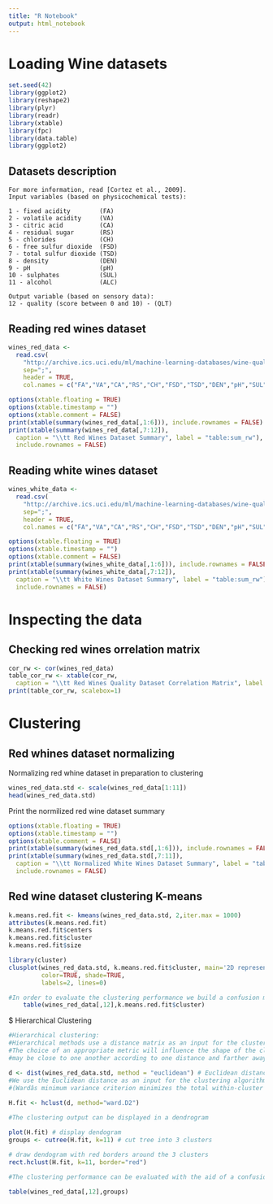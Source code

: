 ```yaml
---
title: "R Notebook"
output: html_notebook
---
```


# Loading Wine datasets

```r
set.seed(42)
library(ggplot2)
library(reshape2)
library(plyr)
library(readr)
library(xtable)
library(fpc)
library(data.table)
library(ggplot2)
```

## Datasets description

```
For more information, read [Cortez et al., 2009]. 
Input variables (based on physicochemical tests): 

1 - fixed acidity        (FA)
2 - volatile acidity     (VA)
3 - citric acid          (CA)
4 - residual sugar       (RS)
5 - chlorides            (CH)
6 - free sulfur dioxide  (FSD)
7 - total sulfur dioxide (TSD)
8 - density              (DEN)
9 - pH                   (pH)
10 - sulphates           (SUL)
11 - alcohol             (ALC) 

Output variable (based on sensory data): 
12 - quality (score between 0 and 10) - (QLT)
```

## Reading red wines dataset

```r
wines_red_data <- 
  read.csv(
    "http://archive.ics.uci.edu/ml/machine-learning-databases/wine-quality/winequality-red.csv",
    sep=";", 
    header = TRUE, 
    col.names = c("FA","VA","CA","RS","CH","FSD","TSD","DEN","pH","SUL","ALC","QLT"))
```
```r
options(xtable.floating = TRUE)
options(xtable.timestamp = "")
options(xtable.comment = FALSE)
print(xtable(summary(wines_red_data[,1:6])), include.rownames = FALSE)
print(xtable(summary(wines_red_data[,7:12]), 
  caption = "\\tt Red Wines Dataset Summary", label = "table:sum_rw"),
  include.rownames = FALSE)
```

## Reading white wines dataset

```r
wines_white_data <- 
  read.csv(
    "http://archive.ics.uci.edu/ml/machine-learning-databases/wine-quality/winequality-white.csv",
    sep=";", 
    header = TRUE, 
    col.names = c("FA","VA","CA","RS","CH","FSD","TSD","DEN","pH","SUL","ALC","QLT"))
```
```r
options(xtable.floating = TRUE)
options(xtable.timestamp = "")
options(xtable.comment = FALSE)
print(xtable(summary(wines_white_data[,1:6])), include.rownames = FALSE)
print(xtable(summary(wines_white_data[,7:12]), 
  caption = "\\tt White Wines Dataset Summary", label = "table:sum_rw"),
  include.rownames = FALSE)
```

# Inspecting the data
## Checking red wines orrelation matrix
```r
cor_rw <- cor(wines_red_data)
table_cor_rw <- xtable(cor_rw, 
  caption = "\\tt Red Wines Quality Dataset Correlation Matrix", label = "table:table_cor_rw")
print(table_cor_rw, scalebox=1)
```


# Clustering
## Red whines dataset normalizing

Normalizing red whine dataset in preparation to clustering
```r
wines_red_data.std <- scale(wines_red_data[1:11])
head(wines_red_data.std)
```

Print the normilized red wine dataset summary
```r
options(xtable.floating = TRUE)
options(xtable.timestamp = "")
options(xtable.comment = FALSE)
print(xtable(summary(wines_red_data.std[,1:6])), include.rownames = FALSE)
print(xtable(summary(wines_red_data.std[,7:11]), 
  caption = "\\tt Normalized White Wines Dataset Summary", label = "table:sum_rw"),
  include.rownames = FALSE)
```

## Red wine dataset clustering K-means
```r
k.means.red.fit <- kmeans(wines_red_data.std, 2,iter.max = 1000)
attributes(k.means.red.fit)
k.means.red.fit$centers
k.means.red.fit$cluster
k.means.red.fit$size
```


```r
library(cluster)
clusplot(wines_red_data.std, k.means.red.fit$cluster, main='2D representation of the Cluster solution',
         color=TRUE, shade=TRUE,
         labels=2, lines=0)
```
```r
#In order to evaluate the clustering performance we build a confusion matrix:
    table(wines_red_data[,12],k.means.red.fit$cluster)
```

$ Hierarchical Clustering

```r
#Hierarchical clustering:
#Hierarchical methods use a distance matrix as an input for the clustering algorithm. 
#The choice of an appropriate metric will influence the shape of the clusters, as some element
#may be close to one another according to one distance and farther away according to another.

d <- dist(wines_red_data.std, method = "euclidean") # Euclidean distance matrix.
#We use the Euclidean distance as an input for the clustering algorithm 
#(Wardâs minimum variance criterion minimizes the total within-cluster variance):
  
H.fit <- hclust(d, method="ward.D2")

#The clustering output can be displayed in a dendrogram

plot(H.fit) # display dendogram
groups <- cutree(H.fit, k=11) # cut tree into 3 clusters

# draw dendogram with red borders around the 3 clusters
rect.hclust(H.fit, k=11, border="red") 

#The clustering performance can be evaluated with the aid of a confusion matrix as follows:
  
table(wines_red_data[,12],groups)
```

